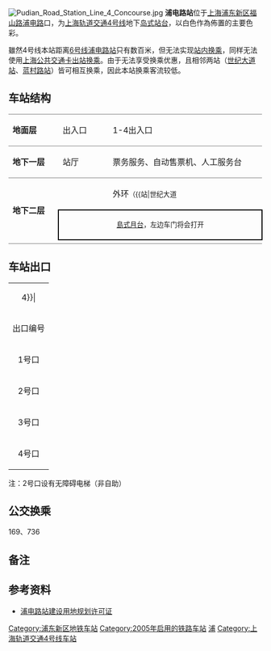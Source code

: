 {{No footnotes|time=2021-06-14T09:46:48+00:00}}
{{noteTA 
|G1 =Railway}}
{{Infobox station
|name = 浦电路
|eng_name = Pudian Road
|symbol_right =
|linecolour = {{上海地铁颜色|4|yes}}
|image = Pudian Road Station Line 4 Platform.jpg
|caption = 浦电路站4号线站台
|other_name = 
|country = {{PRC}}
|borough = [[上海市|上海市]][[浦东新区|浦东新区]][[潍坊新村街道|潍坊新村街道]]
|address = [[福山路|福山路]]、[[浦电路|浦电路]]交叉口
|coordinates = {{coord|31|13|28|N|121|31|42|E|type:railwaystation}}
|elevation = 
|owned = [[上海申通地铁集团|上海申通地铁集团]]
|operator = [[上海地铁|上海地铁]]
|lines = {{上海地铁线路名|4|SL}}
|distance = 
|platform = 1個[[島式月台|島式月台]]
|tracks = 2条
|bus_routes = 
|bus_stands = 
|connections = 
|structure = 地下车站
|hall = 地下站厅
|depth = 
|levels = 
|interchange = 
|exits = 4个
|architect = 
|architectural_style = 
|colour = 
|type = 
|status = 运营中
|code = 
|classification = 
|website = 
|built = 
|opened = {{Start date|2005|12|31|df=y}}
|closed = 
|former = 
|pass_year = 
|passengers = 
|pass_system = 
|pass_rank = 
|mpassengers = 
|trains = 
|station_hours = 
|hours = 
|first = 内圈：6:05<br/>外圈：5:48
|last = 内圈：22:10<br/>内圈往{{站|宜山路}}：23:15<br/>外圈：21:53<br/>外圈往{{站|宜山路}}：22:58
|adjacent = {{Adjacent stations|system=上海地铁|line=4|left=世纪大道|right=蓝村路}}
|route_map = {{Routemap|inline=yes|map=
utSTRf\utSTRg~~ ~~往{{站|蓝村路}}
utSTR+BSl\utSTR+BSr
utSTR+BSl\utSTR+BSr
utSTRf\utSTRg~~ ~~往{{站|世纪大道||上海市}}
}}
}}
[[File:Pudian_Road_Station_Line_4_Concourse.jpg|thumb]]
'''浦电路站'''位于[[上海|上海]][[浦东新区|浦东新区]][[福山路|福山路]][[浦电路|浦电路]]口，为[[上海轨道交通4号线|上海轨道交通4号线]]地下[[岛式站台|岛式站台]]，以白色作為佈置的主要色彩。

雖然4号线本站距离[[上海轨道交通6号线|6号线]][[浦电路站_(6号线)|浦电路站]]只有数百米，但无法实现[[换乘站|站内换乘]]，同样无法使用[[上海公共交通卡|上海公共交通卡]][[轉乘站|出站换乘]]。由于无法享受换乘优惠，且相邻两站（[[世纪大道站_(上海)|世纪大道站]]、[[蓝村路站|蓝村路站]]）皆可相互换乘，因此本站换乘客流较低。

==车站结构==
{|cellspacing=0 cellpadding=3
|style="border-top:solid 1px gray;border-bottom:solid 1px gray;" width=100|'''地面层'''
|style="border-top:solid 1px gray;border-bottom:solid 1px gray;" width=100|出入口
|style="border-top:solid 1px gray;border-bottom:solid 1px gray;" width=350|1-4出入口
|-
|style="border-bottom:solid 1px gray;"|'''地下一层'''
|style="border-bottom:solid 1px gray;"|站厅
|style="border-bottom:solid 1px gray;"|票务服务、自动售票机、人工服务台
|-
|style="border-bottom:solid 1px gray;" rowspan=3|'''地下二层'''
|{{arrow|L}}
|{{上海地铁线路名|4}}外环<small>（{{站|世纪大道||上海市}}）</small>
|-
|style="border-right:solid 2px black;border-left:solid 2px black;border-top:solid 2px black;border-bottom:solid 2px black;" colspan=2|<center><small>[[島式月台|島式月台]]，左边车门将会打开</small></center>
|-
|style="border-bottom:solid 1px gray;"|
|style="border-bottom:solid 1px gray;"|{{split text|{{上海地铁线路名|4}}内环<small>（{{站|蓝村路}}）</small>|{{arrow|R}}}}
|}

== 车站出口 ==
{| class="wikitable"
|colspan=4 align="center" bgcolor={{上海地铁颜色|4}}|
|-
! 出口编号 !! 建议前往目的地 !! 照片
|-
| 1号口 || 福山路西侧，竹林路北 || 
|-
| 2号口 || 浦电路北侧，福山路东 || 
|- 
| 3号口 || 浦电路北侧，福山路西 || 
|-
| 4号口 || 福山路东侧，竹林路北 || 
|}

注：2号口设有无障碍电梯（非自助）

== 公交换乘 ==
169、736

== 备注 ==
{{notelist}}

== 参考资料 ==
* [http://www.shghj.gov.cn/Ct_3.aspx?ct_id=00070801E12164 浦电路站建设用地规划许可证]{{dead link|date=2018年3月 |bot=InternetArchiveBot |fix-attempted=yes }}

{{commonscat|Pudian Road Station (Line 4)}}
{{上海轨道交通4号线车站}}

[[Category:浦东新区地铁车站|Category:浦东新区地铁车站]]
[[Category:2005年启用的铁路车站|Category:2005年启用的铁路车站]]
[[Category:以街道命名的上海軌道交通車站|浦]]
[[Category:上海轨道交通4号线车站|Category:上海轨道交通4号线车站]]
